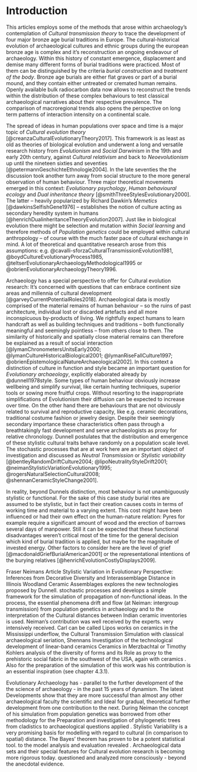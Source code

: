 # Introduction {#introduction}

This articles employs some of the methods that arose within archaeology's contemplation of *Cultural transmission theory* to trace the development of four major bronze age burial traditions in Europe. The cultural-historical evolution of archaeological cultures and ethnic groups during the european bronze age is complex and it's reconstruction an ongoing endeavour of archaeology. Within this history of constant emergence, displacement and demise many different forms of burial traditions were practiced. Most of them can be distinguished by the criteria *burial construction* and *treatment of the body*. Bronze age burials are either flat graves or part of a burial mound, and they contain either untreated or cremated human remains. Openly available bulk radiocarbon data now allows to reconstruct the trends within the distribution of these complex behaviours to test classical archaeological narratives about their respective prevalence. The comparison of macroregional trends also opens the perspective on long term patterns of interaction intensity on a continental scale. 

The spread of ideas in human populations over space and time is a major topic of *Cultural evolution theory* [@creanzaCulturalEvolutionaryTheory2017]. This framework is as least as old as theories of biological evolution and underwent a long and versatile research history from *Evolutionism* and *Social Darwinism* in the 19th and early 20th century, against *Cultural relativism* and back to *Neoevolutionism* up until the nineteen sixties and seventies [@petermannGeschichteEthnologie2004]. In the late seventies the the discussion took another turn away from social structure to the more general observation of human behaviour. Three major theoretical movements emerged in this context: *Evolutionary psychology*, *Human behavioural ecology* and *Dual inheritance theory* [@smithThreeStylesEvolutionary2000]. The latter -- heavily popularized by Richard Dawkin's *Memetics* [@dawkinsSelfishGene1976] -- establishes the notion of culture acting as secondary heredity system in humans [@henrichDualinheritanceTheoryEvolution2007]. Just like in biological evolution there might be selection and mutation within *Social learning* and therefore methods of *Population genetics* could be employed within cultural anthropology -- of course with the much faster pace of cultural exchange in mind. A lot of theoretical and quantitative research arose from this assumptions: e.g. @cavalli-sforzaCulturalTransmissionEvolution1981, @boydCultureEvolutionaryProcess1985,  @teltserEvolutionaryArchaeologyMethodological1995 or @obrienEvolutionaryArchaeologyTheory1996.

Archaeology has a special perspective to offer for Cultural evolution research: It's concerned with questions that can embrace continent size areas and millennia of cultural development [@garveyCurrentPotentialRoles2018]. Archaeological data is mostly comprised of the material remains of human behaviour -- so the ruins of past architecture, individual lost or discarded artefacts and all more inconspicuous by-products of living. We rightfully expect humans to learn handcraft as well as building techniques and traditions  -- both functionally meaningful and seemingly pointless -- from others close to them. The similarity of historically and spatially close material remains can therefore be explained as a result of social interaction [@lymanChronometersUnitsEarly2000; @lymanCultureHistoricalBiological2001; @lymanRiseFallCulture1997; @obrienEpistemologicalNatureArchaeological2002]. In this context a distinction of culture in function and style became an important question for *Evolutionary archaeology*, explicitly elaborated already by @dunnell1978style. Some types of human behaviour obviously increase wellbeing and simplify survival, like certain hunting techniques, superior tools or sowing more fruitful crops. Without resorting to the inappropriate simplifications of Evolutionism their diffusion can be expected to increase over time. On the other hand there are behaviours that are not obviously related to survival and reproductive capacity, like e.g. ceramic decorations, traditional costume fashion or jewelry design. Despite their seemingly secondary importance these characteristics often pass through a breathtakingly fast development and serve archaeologists as proxy for relative chronology. Dunnell postulates that the distribution and emergence of these stylistic cultural traits behave randomly on a population scale level. The stochastic processes that are at work here are an important object of investigation and discussed as *Neutral Transmission* or *Stylistic variability* [@bentleyRandomDriftCulture2004; @lipoNeutralityStyleDrift2001; @neimanStylisticVariationEvolutionary1995; @rogersNaturalSelectionCultural2008; @shennanCeramicStyleChange2001]. 

In reality, beyond Dunnels distinction, most behaviour is not unambiguously stylistic or functional. For the sake of this case study burial rites are assumed to be stylistic, but in fact their creation causes costs in terms of working time and material to a varying extent. This cost might have been influenced or had their own effect on the human-nature relation: Pyres for example require a significant amount of wood and the erection of barrows several days of manpower. Still it can be expected that these functional disadvantages weren't critical most of the time for the general decision which kind of burial tradition is applied, but maybe for the magnitude of invested energy. Other factors to consider here are the level of grief [@macdonaldGriefBurialAmerican2001] or the representational intentions of the burying relatives [@henrichEvolutionCostlyDisplays2009].



Fraser Neimans Article Stylistic Variation in Evolutionary Perspective: Inferences from Decorative Diversity and Interassemblage Distance in Illinois Woodland Ceramic Assemblages explores the new technologies proposed by Dunnell. stochastic processes and develops a simple framework for the simulation of propagation of non-functional ideas. In the process, the essential phenomena drift and flow (at Neiman: intergroup transmission) from population genetics in archaeology and to the interpretation of the Cultural distances between Indian ceramic inventories is used. Neiman's contribution was well received by the experts. very intensively received. Carl can be called Lipos works on ceramics in the Mississippi underflow, the Cultural Transmission Simulation with classical archaeological seriation, Shennans Investigation of the technological development of linear-band ceramics Ceramics in Merzbachtal or Timothy Kohlers analysis of the diversity of forms and its Role as proxy to the prehistoric social fabric in the southwest of the USA, again with ceramics . Also for the preparation of the simulation of this work was his contribution is an essential inspiration (see chapter 4.3.1). 

Evolutionary Archaeology has - parallel to the further development of the the science of archaeology - in the past 15 years of dynamism. The latest Developments show that they are more successful than almost any other archaeological faculty the scientific and Ideal for gradual, theoretical further development from one contribution to the next. During Neiman the concept of his simulation from population genetics was borrowed from other methodology for the Preparation and investigation of phylogenetic trees from cladistics to archaeological questions applied . Stylistic Variability is a very promising basis for modelling with regard to cultural (in comparison to spatial) distance. The Bayes' theorem has proven to be a potent statistical tool. to the model analysis and evaluation revealed . Archaeological data sets and their special features for Cultural evolution research is becoming more rigorous today. questioned and analyzed more consciously - beyond the anecdotal evidence.  
